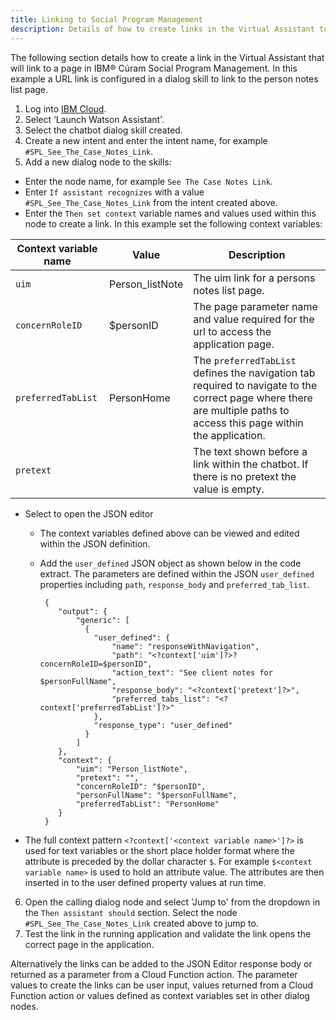 ```yaml
---
title: Linking to Social Program Management
description: Details of how to create links in the Virtual Assistant to pages in Social Program Management.
---
```


The following section details how to create a link in the Virtual Assistant that will link to a page in IBM® Cúram Social Program Management. In this example a URL link is configured in a dialog skill to link to the person notes list page.

1. Log into [IBM Cloud](https://cloud.ibm.com).
2. Select ‘Launch Watson Assistant’.
3. Select the chatbot dialog skill created.
4. Create a new intent and enter the intent name, for example `#SPL_See_The_Case_Notes_Link`.
5. Add a new dialog node to the skills:

* Enter the node name, for example `See The Case Notes Link`.
* Enter `If assistant recognizes` with a value `#SPL_See_The_Case_Notes_Link` from the intent created above.
* Enter the `Then set context` variable names and values used within this node to create a link. In this example set the following context variables:

| Context variable  name | Value   | Description |
| --------- | ----------- | ------- |
| `uim` | Person_listNote | The uim link for a persons notes list page. |
| `concernRoleID` | $personID | The page parameter name and value required for the url to access the application page. |
| `preferredTabList` | PersonHome | The `preferredTabList` defines the navigation tab required to navigate to the correct page where there are multiple paths to access this page within the application. |
| `pretext` |  | The text shown before a link within the chatbot. If there is no pretext the value is empty. |

* Select to open the JSON editor
  * The context variables defined above can be viewed and edited within the JSON definition.
  * Add the `user_defined` JSON object as shown below in the code extract. The parameters are defined within the JSON `user_defined` properties including `path`, `response_body` and `preferred_tab_list`.

		 {
			"output": {
			    "generic": [
			      {
			        "user_defined": {
				        "name": "responseWithNavigation",
				        "path": "<?context['uim']?>?concernRoleID=$personID",
				        "action_text": "See client notes for $personFullName",
				        "response_body": "<?context['pretext']?>",
				        "preferred_tabs_list": "<?context['preferredTabList']?>"
			        },
			        "response_type": "user_defined"
			      }
			    ]
			},
			"context": {
			    "uim": "Person_listNote",
			    "pretext": "",
			    "concernRoleID": "$personID",
			    "personFullName": "$personFullName",
			    "preferredTabList": "PersonHome"
			}
		 }

* The full context pattern `<?context['<context variable name>']?>` is used for text variables or the short place holder format where the attribute is preceded by the dollar character `$`.
For example `$<context variable name>` is used to hold an attribute value. The attributes are then inserted in to the user defined property values at run time.

6. Open the calling dialog node and select 'Jump to' from the dropdown in the `Then assistant should` section. Select the node `#SPL_See_The_Case_Notes_Link` created above to jump to.
7. Test the link in the running application and validate the link opens the correct page in the application.

Alternatively the links can be added to the JSON Editor response body or returned as a parameter from a Cloud Function action.
The parameter values to create the links can be user input, values returned from a Cloud Function action or values defined as context variables set in other dialog nodes.

